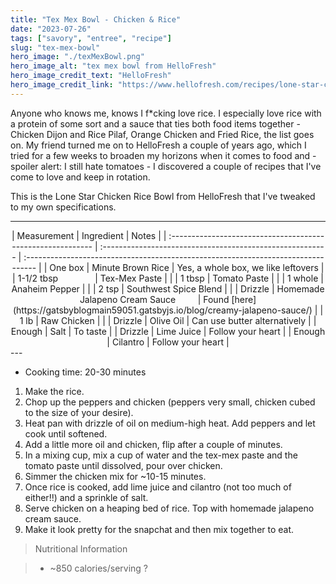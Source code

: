 ---
title: "Tex Mex Bowl - Chicken & Rice"
date: "2023-07-26"
tags: ["savory", "entree", "recipe"]
slug: "tex-mex-bowl"
hero_image: "./texMexBowl.png"
hero_image_alt: "tex mex bowl from HelloFresh"
hero_image_credit_text: "HelloFresh"
hero_image_credit_link: "https://www.hellofresh.com/recipes/lone-star-chicken-rice-bowls-5eb9bb7913a20b3920042fde"
---

Anyone who knows me, knows I f*cking love rice. I especially love rice with a protein of some sort and a sauce that ties both food items together - Chicken Dijon and Rice Pilaf, Orange Chicken and Fried Rice, the list goes on. My friend turned me on to HelloFresh a couple of years ago, which I tried for a few weeks to broaden my horizons when it comes to food and - spoiler alert: I still hate tomatoes - I discovered a couple of recipes that I've come to love and keep in rotation.

This is the Lone Star Chicken Rice Bowl from HelloFresh that I've tweaked to my own specifications.

---
<div align="center">
| Measurement                                                 | Ingredient                                                | Notes                                                                             |
| :---------------------------------------------------------- | :-------------------------------------------------------- | :-------------------------------------------------------------------------------- |
| One box                                                     | Minute Brown Rice                                         | Yes, a whole box, we like leftovers                                               |
| 1-1/2 tbsp &nbsp; &nbsp; &nbsp; &nbsp; &nbsp; &nbsp; &nbsp; | Tex-Mex Paste                                             |                                                                                   |
| 1 tbsp                                                      | Tomato Paste                                              |                                                                                   |
| 1 whole                                                     | Anaheim Pepper                                            |                                                                                   |
| 2 tsp                                                       | Southwest Spice Blend                                     |                                                                                   |
| Drizzle                                                     | Homemade Jalapeno Cream Sauce &nbsp; &nbsp; &nbsp; &nbsp; | Found [here](https://gatsbyblogmain59051.gatsbyjs.io/blog/creamy-jalapeno-sauce/) |
| 1 lb                                                        | Raw Chicken                                               |                                                                                   |
| Drizzle                                                     | Olive Oil                                                 | Can use butter alternatively                                                      |
| Enough                                                      | Salt                                                      | To taste                                                                          |
| Drizzle                                                     | Lime Juice                                                | Follow your heart                                                                 |
| Enough                                                      | Cilantro                                                  | Follow your heart                                                                 |
</div>
---

- Cooking time: 20-30 minutes

1. Make the rice.
2. Chop up the peppers and chicken (peppers very small, chicken cubed to the size of your desire).
3. Heat pan with drizzle of oil on medium-high heat. Add peppers and let cook until softened.
4. Add a little more oil and chicken, flip after a couple of minutes.
5. In a mixing cup, mix a cup of water and the tex-mex paste and the tomato paste until dissolved, pour over chicken.
6. Simmer the chicken mix for ~10-15 minutes.
7. Once rice is cooked, add lime juice and cilantro (not too much of either!!) and a sprinkle of salt.
8. Serve chicken on a heaping bed of rice. Top with homemade jalapeno cream sauce.
9. Make it look pretty for the snapchat and then mix together to eat.

> Nutritional Information

> - ~850 calories/serving ?
